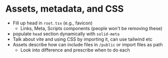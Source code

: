 <title>Assets, metadata, and CSS</title>

# Assets, metadata, and CSS

- Fill up head in `root.tsx` (e.g., favicon)
  - Links, Meta, Scripts components (people won't be removing these)
- populate `head` section dynamically with `solid-meta`
- Talk about vite and using CSS by importing it, can use tailwind etc
- Assets describe how can include files in `/public` or import files as path
  - Look into difference and prescribe when to do each
